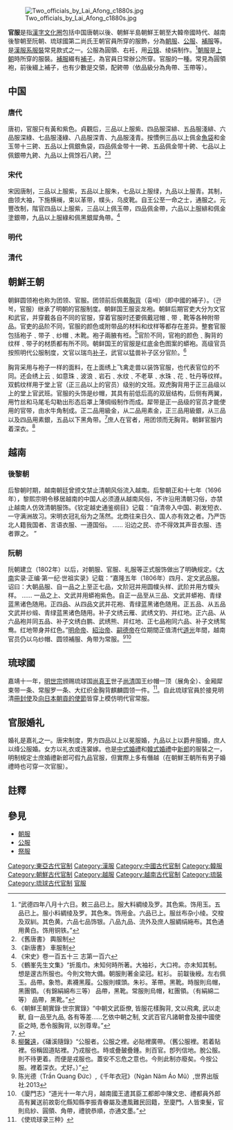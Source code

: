 [[File:Two_officials_by_Lai_Afong_c1880s.jpg|thumb]]

'''官服'''是指[[漢字文化圈|漢字文化圈]]包括中国唐朝以後、朝鮮半島朝鮮王朝至大韓帝國時代、越南後黎朝至阮朝、琉球國第二尚氏王朝官員所穿的服飾，分為[[朝服|朝服]]、[[公服|公服]]、[[補服|補服]]等。是[[漢服系服裝|漢服系服裝]]常見款式之一。公服為圓領、右衽，用[[云锦|云锦]]、绫绢制作。<ref>“武德四年八月十六日。敕三品已上。服大料綢绫及罗。其色紫。饰用玉。五品已上。服小料綢绫及罗。其色朱。饰用金。六品已上。服丝布杂小绫。交梭及双紃。其色黄。六品七品饰银。八品九品、流外及庶人服綢绢絁布。其色通用黄白。饰用铜铁。”</ref>[[朝服|朝服]]是[[上朝|上朝]]時所穿的服裝。[[補服|補服]]綴有[[補子|補子]]，為官員日常辦公所穿。官服的一種。常見為圓領袍，前後綴上補子，也有少數是交領，配銙帶（依品級分為角帶、玉帶等）。

==中国==
=== 唐代 ===
唐初，官服只有黃和紫色。貞觀后，三品以上服紫、四品服深緋、五品服淺緋、六品服深綠、七品服淺綠、八品服深青、九品服淺青。按慣例三品以上佩金[[魚袋|魚袋]]和金玉带十三銙、五品以上佩銀魚袋，四品佩金带十一銙、五品佩金带十銙、七品以上佩銀帶九銙、九品以上佩馀石八銙。<ref>《舊唐書》 輿服制</ref><ref>《新唐書》 車服制</ref>

===宋代===
{{gallery|height=200|width=200
|File:Sima Guang of Song.jpg|一品绯袍
|File:宋代公服.jpg|
|File:Song court lady.jpg|宋代女官官服
}}
宋因唐制，三品以上服紫，五品以上服朱，七品以上服绿，九品以上服青。其制，曲领大袖，下施横襕，束以革带，幞头，乌皮靴。自王公至一命之士，通服之。元豐改制，階官四品以上服紫，三品以上佩玉帶，四品佩金帶，六品以上服緋和佩金塗銀帶，九品以上服綠和佩黑銀犀角帶。<ref>《宋史》卷一百五十三 志第一百六</ref>

===明代===
{{main|明朝服飾}}

===清代===
{{main|清代官服}}

==朝鮮王朝==
朝鲜圆领袍也称为团领、官服。团领前后佩戴[[胸背|胸背]]（흉배）（即中國的補子）。{{tsl|en|Gwanbok|朝鲜官服}}（관복，官服）继承了明朝的官服制度。朝鲜国王服衮龙袍。朝鲜后期官吏大分为文官和武官，并穿戴各自不同的官服，穿着官服时还要佩戴冠帽﹑带﹑靴等各种附带品。官吏的品阶不同，官服的颜色或附带品的材料和纹样等都存在差异。整套官服包括袍子﹑带子﹑纱帽﹑木靴。袍子兩腋有袵。<ref>《鶴峯先生文集》“折風巾。未知何時所著。大袖衫，大口袴。亦未知其制。想是邃古所服也。今則文物大備。朝服則著金梁冠。紅衫。 前韍後綬。左右佩玉。品帶。象笏。素襪黑履。公服則幞頭。朱衫。革帶。黑靴。時服則烏帽，黑團領。（有錦絹綿布三等） 品帶，黑靴。常服則烏帽，紅團領。（有絹綿二等） 品帶，黑靴。”</ref>官阶不同，官袍的颜色﹑胸背的纹样﹑带子的材质都有所不同。朝鲜国王的官服是红底金色图案的蟒袍。高级官员按照明代公服制度，文官以瑞鸟[[补子|补子]]，武官以猛兽补子区分官阶。<ref>《朝鮮王朝實錄·世宗實錄》“中朝文武臣僚, 皆服花樣胸背, 文以飛禽, 武以走獸, 自一品至九品, 各有等差……乞依中朝之制, 文武百官凡諸朝會及接中國使臣之時, 悉令服胸背, 以別尊卑。”</ref>

胸背采用与袍子一样的面料，在上面绣上飞禽走兽以装饰官服，也代表官位的不同。还会绣上云﹑如意珠﹑波浪﹑岩石﹑水纹﹑不老草﹑水珠﹑花﹑牡丹等纹样。双鹤纹样用于堂上官（正三品以上的官员）级别的文班。双虎胸背用于正三品级以上的堂上官武班。官服的头饰是纱帽，其具有前低后高的双层结构，后侧有两翼，用竹丝和马尾毛勾勒出形态后罩上薄绸缎制作而成。犀带是正一品级的官员才能使用的官带，由水牛角制成。正二品用級金，从二品用素金，正三品用級銀，从三品以及四品用素銀，五品以下黑角带。<ref>{{Cite web |url=https://search.i815.or.kr/OrgData/IndemanDocView.jsp?tid=do&id=9-KW0002-005 |title=朝鮮歷史 卷之二 |accessdate=2013-11-15 |archive-date=2013-12-16 |archive-url=https://web.archive.org/web/20131216205614/https://search.i815.or.kr/OrgData/IndemanDocView.jsp?tid=do&id=9-KW0002-005 |dead-url=yes }}</ref>庶人在官者，用团领而无胸背。朝鲜官服内着深衣。<ref>[[柳馨遠|柳馨遠]]，《磻溪隨錄》“公服者。公服之裡。必貼裡廣帶。（舊公服裡。若着貼裡。俗稱固道貼裡。乃戎服也。時或疊皷疊鍾。則百官。卽列信地。脫公服。則不待更着。而便是戎服也。蓋安不忘危之意也。今則此制亦廢矣。今按公服。裡着深衣。尤好。）”</ref>
{{gallery|height=200
|File:Joseon-Portrait of Cha Jegong-Black danryeongpo.jpg|双鹤胸背翡玉色官服
|File:Korea-Portrait of Kim Woomyung-Joseon 02.jpg|双鹤胸背
|File:Korea-Portrait of Kim Yuk-Joseon.jpg|鹤胸背官服
|File:Joseon-Portrait of Shin Sukju.jpg|官员绿袍
|File:Joseon-Portrait of Park Jeong.jpg|
|File:Kim Hong-jip.jpg|[[金弘集|金弘集]]
|File:Paul Georg von Möllendorff (1847-1901).jpg|着朝鲜王朝末期官服的[[穆麟德|穆麟德]]
|File:Coat of Yun Seoneun.jpg|官服制式
|File:Korean embroidery-Joseon Dynasty-Hyungbae-Rank badge-01.jpg|武官官服双虎胸背
}}

==越南==
===後黎朝===
后黎朝时期，越南朝廷曾颁文禁止清朝风俗流入越南。后黎朝正和十七年（1696年），黎熙宗明令移居越南的中国人必须遵从越南风俗，不许沿用清朝习俗，亦禁止越南人仿效清朝服饰。《钦定越史通鉴纲目》记载：“自清帝入中国、剃发短衣、一守满洲故习。宋明衣冠礼俗为之荡然。北商往来日久、国人亦有效之者。乃严饬北人籍我国者、言语衣服、一遵国俗。 …… 沿边之民、亦不得效其声音衣服、违者罪之。 ”

===阮朝===
阮朝建立（1802年）以后，对朝服、官服、礼服等正式服饰做出了明确规定。《[[大南|大南]]实录·正编·第一纪·世祖实录》记载：“嘉隆五年（1806年）四月、定文武品服。诏曰：大朝品服、自一品之上至正七品，文阶冠并用圆幞头样、武阶并用方幞头样。 …… 一品之上、文武并用蟒袍紫色。自正一品至从三品、文武并蟒袍、青绿蓝黑诸色随用。正四品、从四品文武并花袍、青绿蓝黑诸色随用。正五品、从五品文武并纱缎、青绿蓝黑诸色随用。补子文绣云雁、武绣文豹、并红地。正六品、从六品袍并同五品、补子文绣白鹏、武绣熊、并红地、正七品袍同六品、补子文绣鸳鸯。红地带身并红色。”[[明命帝|明命帝]]、[[紹治帝|紹治帝]]、[[嗣德帝|嗣德帝]]在位期間正值清代[[道光|道光]]年間，越南官员仍以乌纱帽、圆领補服、角带为常服。<ref>陈光德（Trần Quang Đức）,《千年衣冠》（Ngàn Năm Áo Mũ）,世界出版社.2013</ref><ref>《廈門志》“道光十一年六月，越南國王遣其臣工都郎中陳文忠、禮都員外郎高有翼送前故彰化縣知縣李振青眷屬及遭風難民回籍，至廈門。人皆束髮，官則烏紗、圓領、角帶，禮貌恭順，亦通文墨。”</ref>

==琉球國==
嘉靖十一年，[[明世宗|明世宗]]颁赐琉球国[[尚真王|尚真王]]世子[[尚清|尚清]]国王纱帽一顶（展角全）、金厢犀束带一条、常服罗一条、大红织金胸背麒麟圆领一件。<ref>《使琉球录三种》</ref>。自此琉球官員於接見明清[[冊封使|冊封使]]及[[上江戶|向日本朝貢的使節]]皆穿上模仿明代官常服。
{{gallery|height=200|width=200
|File:Prince Sho Kyo.JPG|琉球王国官员補服
}}

== 官服婚礼 ==
婚礼是嘉礼之一。唐宋制度，男方四品以上以冕服婚，九品以上以爵弁服婚，庶人以绛公服婚。女方以礼衣或连裳嫁。也是[[中式婚禮|中式婚禮]]和[[韓式婚禮|韓式婚禮]]中[[新郎|新郎]]的服裝之一，明制規定士庶婚禮新郎可假九品官服，但實際上多有僭越（在朝鮮王朝所有男子婚禮時也可穿一次官服）。
{{gallery|height=200|width=200
|File:Traditional chinese wedding2.jpg|現代明制婚礼礼服女圆领霞披男圆领補服
|File:Crown Prince Akihito & Michiko Shoda Wedding 1959-4.jpg|日本公家婚礼女十二单男束带
|File:Korean wedding-Hollye-04.jpg|现代韩国婚礼女阔衣男团领
}}

== 註釋 ==
{{reflist}}

==參見==
*[[朝服|朝服]]
*[[公服|公服]]
*[[祭服|祭服]]


[[Category:東亞古代官制|Category:東亞古代官制]]
[[Category:漢服|Category:漢服]]
[[Category:中國古代官制|Category:中國古代官制]]
[[Category:韓服|Category:韓服]]
[[Category:朝鮮古代官制|Category:朝鮮古代官制]]
[[Category:越服|Category:越服]]
[[Category:越南古代官制|Category:越南古代官制]]
[[Category:琉裝|Category:琉裝]]
[[Category:琉球古代官制|Category:琉球古代官制]]
[[Category:官服|]]
